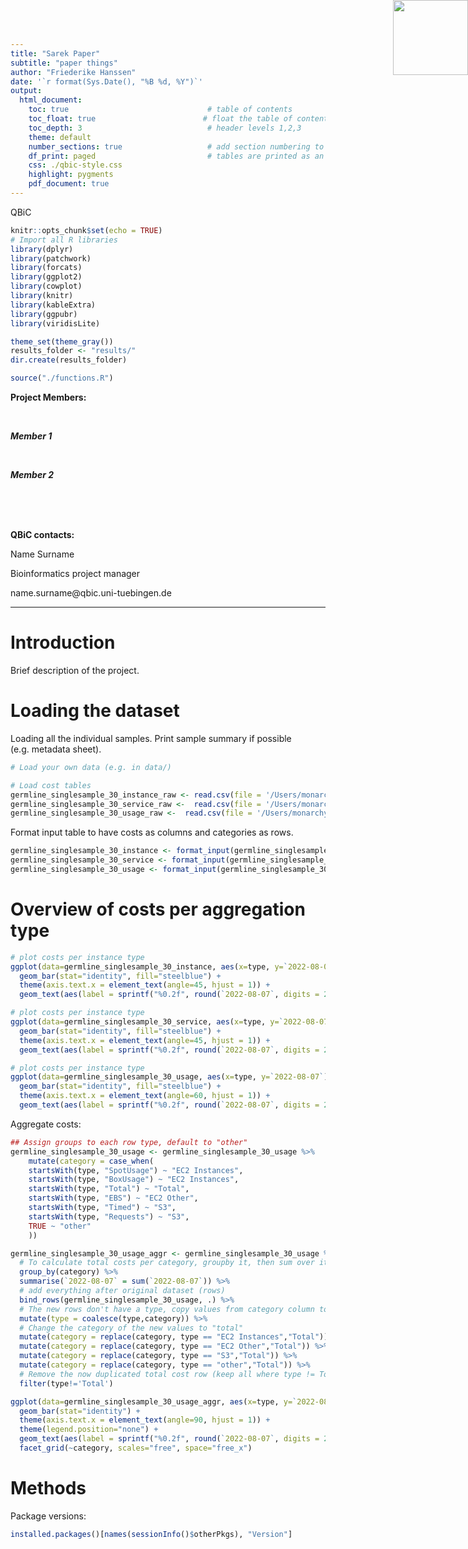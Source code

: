 ```yaml
---
title: "Sarek Paper"
subtitle: "paper things"
author: "Friederike Hanssen"
date: '`r format(Sys.Date(), "%B %d, %Y")`'
output: 
  html_document:
    toc: true                               # table of contents
    toc_float: true                        # float the table of contents to the left of the main document content
    toc_depth: 3                            # header levels 1,2,3
    theme: default
    number_sections: true                   # add section numbering to headers
    df_print: paged                         # tables are printed as an html table with support for pagination over rows and columns
    css: ./qbic-style.css
    highlight: pygments
    pdf_document: true
---
```


<!-- QBiC Logo -->
<img src="./QBiCLogo.png" style="position:absolute;top:0px;right:0px;" height="120" width="120" />
<div class="watermark">QBiC</div>

```r
knitr::opts_chunk$set(echo = TRUE)
# Import all R libraries
library(dplyr)
library(patchwork)
library(forcats)
library(ggplot2)
library(cowplot)
library(knitr)
library(kableExtra)
library(ggpubr)
library(viridisLite)

theme_set(theme_gray())
results_folder <- "results/"
dir.create(results_folder)

source("./functions.R")
```

**Project Members:** 

\

***Member 1***


\

***Member 2***


\


\
\
**QBiC contacts:**

Name Surname

Bioinformatics project manager

name.surname@qbic.uni-tuebingen.de


***

# Introduction

Brief description of the project.

# Loading the dataset

Loading all the individual samples. Print sample summary if possible (e.g. metadata sheet).
```r
# Load your own data (e.g. in data/)

# Load cost tables
germline_singlesample_30_instance_raw <- read.csv(file = '/Users/monarchy/Projects/sarek_paper/aws_costs/towerid_4GLbIcExOdptqD_instancetype_aug13.csv', stringsAsFactors = FALSE)
germline_singlesample_30_service_raw <-  read.csv(file = '/Users/monarchy/Projects/sarek_paper/aws_costs/towerid_4GLbIcExOdptqD_service_aug13.csv', stringsAsFactors = FALSE)
germline_singlesample_30_usage_raw <-  read.csv(file = '/Users/monarchy/Projects/sarek_paper/aws_costs/towerid_4GLbIcExOdptqD_usagetype_aug13.csv', stringsAsFactors = FALSE)
```

Format input table to have costs as columns and categories as rows.
```r
germline_singlesample_30_instance <- format_input(germline_singlesample_30_instance_raw)
germline_singlesample_30_service <- format_input(germline_singlesample_30_service_raw)
germline_singlesample_30_usage <- format_input(germline_singlesample_30_usage_raw)
```

# Overview of costs per aggregation type

```r
# plot costs per instance type
ggplot(data=germline_singlesample_30_instance, aes(x=type, y=`2022-08-07`)) + 
  geom_bar(stat="identity", fill="steelblue") + 
  theme(axis.text.x = element_text(angle=45, hjust = 1)) +
  geom_text(aes(label = sprintf("%0.2f", round(`2022-08-07`, digits = 2))), vjust = -0.3)
```

```r
# plot costs per instance type
ggplot(data=germline_singlesample_30_service, aes(x=type, y=`2022-08-07`)) + 
  geom_bar(stat="identity", fill="steelblue") + 
  theme(axis.text.x = element_text(angle=45, hjust = 1)) +
  geom_text(aes(label = sprintf("%0.2f", round(`2022-08-07`, digits = 2))), vjust = -0.3)
```

```r
# plot costs per instance type
ggplot(data=germline_singlesample_30_usage, aes(x=type, y=`2022-08-07`)) + 
  geom_bar(stat="identity", fill="steelblue") + 
  theme(axis.text.x = element_text(angle=60, hjust = 1)) +
  geom_text(aes(label = sprintf("%0.2f", round(`2022-08-07`, digits = 2))), vjust = -0.3)
```

Aggregate costs:

```r

## Assign groups to each row type, default to "other"
germline_singlesample_30_usage <- germline_singlesample_30_usage %>%
    mutate(category = case_when(
    startsWith(type, "SpotUsage") ~ "EC2 Instances",
    startsWith(type, "BoxUsage") ~ "EC2 Instances",
    startsWith(type, "Total") ~ "Total",
    startsWith(type, "EBS") ~ "EC2 Other",
    startsWith(type, "Timed") ~ "S3",
    startsWith(type, "Requests") ~ "S3",
    TRUE ~ "other"
    ))
```


```r
germline_singlesample_30_usage_aggr <- germline_singlesample_30_usage %>%
  # To calculate total costs per category, groupby it, then sum over it
  group_by(category) %>% 
  summarise(`2022-08-07` = sum(`2022-08-07`)) %>% 
  # add everything after original dataset (rows)
  bind_rows(germline_singlesample_30_usage, .) %>%  
  # The new rows don't have a type, copy values from category column to type
  mutate(type = coalesce(type,category)) %>%
  # Change the category of the new values to "total"
  mutate(category = replace(category, type == "EC2 Instances","Total")) %>%
  mutate(category = replace(category, type == "EC2 Other","Total")) %>%
  mutate(category = replace(category, type == "S3","Total")) %>%
  mutate(category = replace(category, type == "other","Total")) %>%
  # Remove the now duplicated total cost row (keep all where type != Total)
  filter(type!='Total')
```

```r
ggplot(data=germline_singlesample_30_usage_aggr, aes(x=type, y=`2022-08-07`,fill=category)) + 
  geom_bar(stat="identity") + 
  theme(axis.text.x = element_text(angle=90, hjust = 1)) +
  theme(legend.position="none") + 
  geom_text(aes(label = sprintf("%0.2f", round(`2022-08-07`, digits = 2))), vjust = -0.3, size=2) +
  facet_grid(~category, scales="free", space="free_x")
```

# Methods


Package versions:
```r
installed.packages()[names(sessionInfo()$otherPkgs), "Version"]
```